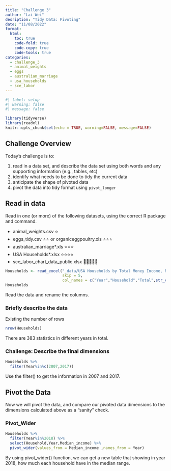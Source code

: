 ```yaml
---
title: "Challenge 3"
author: "Lai Wei"
desription: "Tidy Data: Pivoting"
date: "11/08/2022"
format:
  html:
    toc: true
    code-fold: true
    code-copy: true
    code-tools: true
categories:
  - challenge_3
  - animal_weights
  - eggs
  - australian_marriage
  - usa_households
  - sce_labor
---
```


```r
#| label: setup
#| warning: false
#| message: false

library(tidyverse)
library(readxl)
knitr::opts_chunk$set(echo = TRUE, warning=FALSE, message=FALSE)
```

## Challenge Overview

Today's challenge is to:

1.  read in a data set, and describe the data set using both words and any supporting information (e.g., tables, etc)
2.  identify what needs to be done to tidy the current data
3.  anticipate the shape of pivoted data
4.  pivot the data into tidy format using `pivot_longer`

## Read in data

Read in one (or more) of the following datasets, using the correct R package and command.

-   animal_weights.csv ⭐
-   eggs_tidy.csv ⭐⭐ or organiceggpoultry.xls ⭐⭐⭐
-   australian_marriage\*.xls ⭐⭐⭐
-   USA Households\*.xlsx ⭐⭐⭐⭐
-   sce_labor_chart_data_public.xlsx 🌟🌟🌟🌟🌟

```r
Households <- read_excel("_data/USA Households by Total Money Income, Race, and Hispanic Origin of Householder 1967 to 2019.xlsx",
                         skip = 5,
                         col_names = c("Year","Household","Total",str_c("income",1:9,sep = "_i"),"Median_income","MarginOfError","Mean_income","MarginOfError"))
Households
```
Read the data and rename the columns. 

### Briefly describe the data
Existing the number of rows
```r
nrow(Households)
```
There are 383 statistics in different years in total. 

### Challenge: Describe the final dimensions

```r
Households %>% 
  filter(Year%in%c(2007,2017)) 
```
Use the filter() to get the information in 2007 and 2017.

## Pivot the Data

Now we will pivot the data, and compare our pivoted data dimensions to the dimensions calculated above as a "sanity" check.

### Pivot_Wider

```r
Households %>% 
  filter(Year%in%2018) %>% 
  select(Household,Year,Median_income) %>% 
  pivot_wider(values_from = Median_income ,names_from = Year)
```
By using pivot_wider() function, we can get a new table that showing in year 2018, how much each household have in the median range. 

